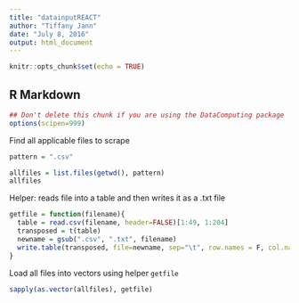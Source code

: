 ```yaml
---
title: "datainputREACT"
author: "Tiffany Jann"
date: "July 8, 2016"
output: html_document
---
```


```r
knitr::opts_chunk$set(echo = TRUE)
```

## R Markdown

<!-- Don't edit in between this line and the one below -->
```r
## Don't delete this chunk if you are using the DataComputing package
options(scipen=999)
```
<!-- Don't edit the material above this line -->
Find all applicable files to scrape
```r
pattern = ".csv"

allfiles = list.files(getwd(), pattern)
allfiles
```
Helper: reads file into a table and then writes it as a .txt file
```r
getfile = function(filename){
  table = read.csv(filename, header=FALSE)[1:49, 1:204]
  transposed = t(table)
  newname = gsub(".csv", ".txt", filename)
  write.table(transposed, file=newname, sep="\t", row.names = F, col.names = F)
}
```
Load all files into vectors using helper `getfile`
```r
sapply(as.vector(allfiles), getfile)
```
